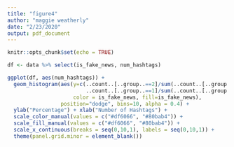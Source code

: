 ```yaml
---
title: "figure4"
author: "maggie weatherly"
date: "2/23/2020"
output: pdf_document
---
```


```r
knitr::opts_chunk$set(echo = TRUE)
```


```r
df <- data %>% select(is_fake_news, num_hashtags) 

ggplot(df, aes(num_hashtags)) +
  geom_histogram(aes(y=c(..count..[..group..==2]/sum(..count..[..group..==2]),
                         ..count..[..group..==1]/sum(..count..[..group..==1]))*100,
                     color = is_fake_news, fill=is_fake_news),
                 position="dodge", bins=10, alpha = 0.4) +
  ylab("Percentage") + xlab("Number of Hashtags") +
  scale_color_manual(values = c("#df6066", "#80bab4")) +
  scale_fill_manual(values = c("#df6066", "#80bab4")) +
  scale_x_continuous(breaks = seq(0,10,1), labels = seq(0,10,1)) +
  theme(panel.grid.minor = element_blank())
```

